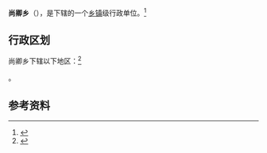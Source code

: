 {{中国乡级行政区|35/05/24/203/000}}

'''尚卿乡'''（{{lang-nan|上坑乡|tl=tsīunn-khinn-hiunn}}），是{{PRC admin/fullname|35/05/24/203/000|3}}下辖的一个[[乡镇|乡镇]]级行政单位。<ref>{{PRC admin/ref sgc|{{PRC admin/parent|35/05/24/203/000}}}}</ref>

== 行政区划 ==

尚卿乡下辖以下地区：<ref>{{PRC admin/ref sgc|35/05/24/203/000}}</ref>

{{PRC admin/children|35/05/24/203/000}}。

== 参考资料 ==

{{reflist}}

{{行政区划小作品}}
{{PRC admin/navcat|35/05/24/203/000}}